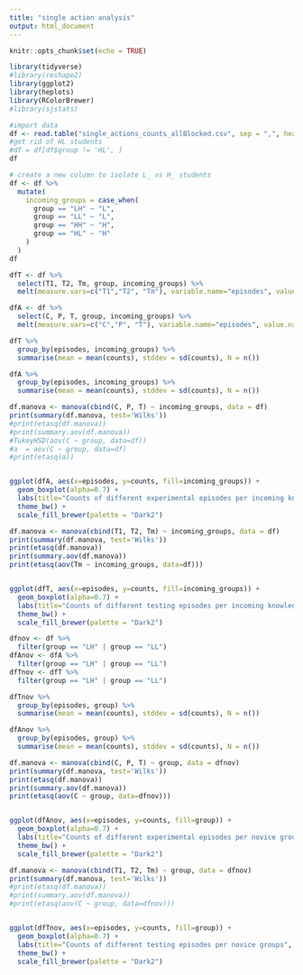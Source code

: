 ```yaml
---
title: "single action analysis"
output: html_document
---
```


```r
knitr::opts_chunk$set(echo = TRUE)
```
```r
library(tidyverse)
#library(reshape2)
library(ggplot2)
library(heplots)
library(RColorBrewer)
#library(sjstats)
```

```r
#import data
df <- read.table("single_actions_counts_allBlocked.csv", sep = ",", header = TRUE)
#get rid of HL students
#df = df[df$group != 'HL', ]
df
```

```r
# create a new column to isolate L_ vs H_ students
df <- df %>% 
  mutate(
    incoming_groups = case_when(
      group == "LH" ~ "L",
      group == "LL" ~ "L",
      group == "HH" ~ "H",
      group == "HL" ~ "H"
    )
  )
df
```
```r
dfT <- df %>% 
  select(T1, T2, Tm, group, incoming_groups) %>% 
  melt(measure.vars=c("T1","T2", "Tm"), variable.name="episodes", value.name="counts")

dfA <- df %>% 
  select(C, P, T, group, incoming_groups) %>% 
  melt(measure.vars=c("C","P", "T"), variable.name="episodes", value.name="counts")
```

```r
dfT %>% 
  group_by(episodes, incoming_groups) %>% 
  summarise(mean = mean(counts), stddev = sd(counts), N = n())

dfA %>% 
  group_by(episodes, incoming_groups) %>% 
  summarise(mean = mean(counts), stddev = sd(counts), N = n())
```
```r
df.manova <- manova(cbind(C, P, T) ~ incoming_groups, data = df)
print(summary(df.manova, test='Wilks'))
#print(etasq(df.manova))
#print(summary.aov(df.manova))
#TukeyHSD(aov(C ~ group, data=df))
#a  = aov(C ~ group, data=df)
#print(etasq(a))


ggplot(dfA, aes(x=episodes, y=counts, fill=incoming_groups)) + 
  geom_boxplot(alpha=0.7) +
  labs(title="Counts of different experimental episodes per incoming knowledge group", x="Experimental episode", y="Raw counts") +
  theme_bw() +
  scale_fill_brewer(palette = "Dark2")
```

```r
df.manova <- manova(cbind(T1, T2, Tm) ~ incoming_groups, data = df)
print(summary(df.manova, test='Wilks'))
print(etasq(df.manova))
print(summary.aov(df.manova))
print(etasq(aov(Tm ~ incoming_groups, data=df)))


ggplot(dfT, aes(x=episodes, y=counts, fill=incoming_groups)) + 
  geom_boxplot(alpha=0.7) +
  labs(title="Counts of different testing episodes per incoming knowledge group", x="Testing episode complexity", y="Raw counts") +
  theme_bw() +
  scale_fill_brewer(palette = "Dark2") 
```

```r
dfnov <- df %>% 
  filter(group == "LH" | group == "LL")
dfAnov <- dfA %>%
  filter(group == "LH" | group == "LL")
dfTnov <- dfT %>%
  filter(group == "LH" | group == "LL")
```

```r
dfTnov %>% 
  group_by(episodes, group) %>% 
  summarise(mean = mean(counts), stddev = sd(counts), N = n())

dfAnov %>% 
  group_by(episodes, group) %>% 
  summarise(mean = mean(counts), stddev = sd(counts), N = n())
```

```r
df.manova <- manova(cbind(C, P, T) ~ group, data = dfnov)
print(summary(df.manova, test='Wilks'))
print(etasq(df.manova))
print(summary.aov(df.manova))
print(etasq(aov(C ~ group, data=dfnov)))


ggplot(dfAnov, aes(x=episodes, y=counts, fill=group)) + 
  geom_boxplot(alpha=0.7) +
  labs(title="Counts of different experimental episodes per novice groups", x="Experimental episodes", y="Raw counts") +
  theme_bw() +
  scale_fill_brewer(palette = "Dark2") 
```

```r
df.manova <- manova(cbind(T1, T2, Tm) ~ group, data = dfnov)
print(summary(df.manova, test='Wilks'))
#print(etasq(df.manova))
#print(summary.aov(df.manova))
#print(etasq(aov(C ~ group, data=dfnov)))


ggplot(dfTnov, aes(x=episodes, y=counts, fill=group)) + 
  geom_boxplot(alpha=0.7) +
  labs(title="Counts of different testing episodes per novice groups", x="Testing episode complexity", y="Raw counts") +
  theme_bw() +
  scale_fill_brewer(palette = "Dark2") 
```
